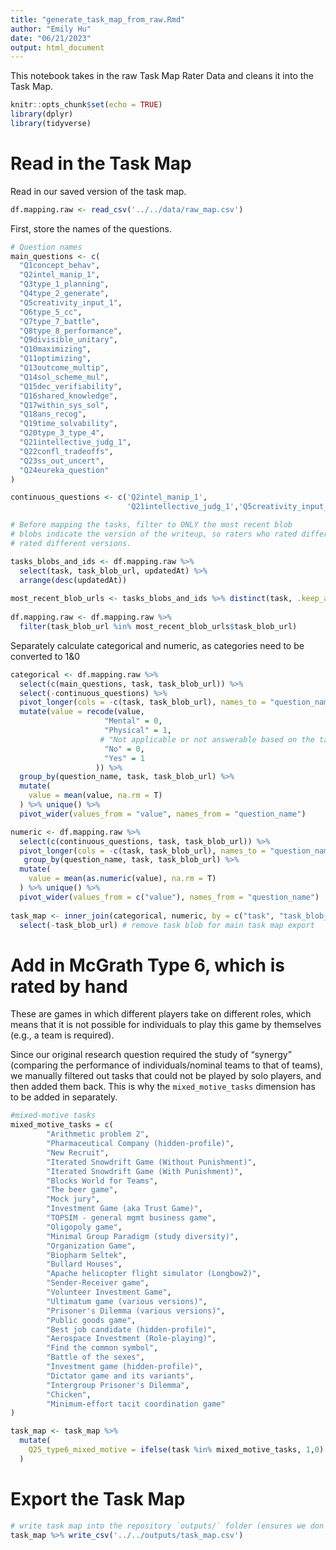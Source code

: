 ```yaml
---
title: "generate_task_map_from_raw.Rmd"
author: "Emily Hu"
date: "06/21/2023"
output: html_document
---
```


This notebook takes in the raw Task Map Rater Data and cleans it into the Task Map.

```r
knitr::opts_chunk$set(echo = TRUE)
library(dplyr)
library(tidyverse)
```

# Read in the Task Map
Read in our saved version of the task map.
```r
df.mapping.raw <- read_csv('../../data/raw_map.csv')
```

First, store the names of the questions.
```r
# Question names
main_questions <- c(
  "Q1concept_behav",
  "Q2intel_manip_1",
  "Q3type_1_planning",
  "Q4type_2_generate",
  "Q5creativity_input_1",
  "Q6type_5_cc",
  "Q7type_7_battle",
  "Q8type_8_performance",
  "Q9divisible_unitary",
  "Q10maximizing",
  "Q11optimizing",
  "Q13outcome_multip",
  "Q14sol_scheme_mul",
  "Q15dec_verifiability",
  "Q16shared_knowledge",
  "Q17within_sys_sol",
  "Q18ans_recog",
  "Q19time_solvability",
  "Q20type_3_type_4",
  "Q21intellective_judg_1",
  "Q22confl_tradeoffs",
  "Q23ss_out_uncert",
  "Q24eureka_question"
)

continuous_questions <- c('Q2intel_manip_1',
                          'Q21intellective_judg_1','Q5creativity_input_1') 
```

```r
# Before mapping the tasks, filter to ONLY the most recent blob
# blobs indicate the version of the writeup, so raters who rated different 'blobs'
# rated different versions.

tasks_blobs_and_ids <- df.mapping.raw %>%
  select(task, task_blob_url, updatedAt) %>%
  arrange(desc(updatedAt))
  
most_recent_blob_urls <- tasks_blobs_and_ids %>% distinct(task, .keep_all = T)
  
df.mapping.raw <- df.mapping.raw %>%
  filter(task_blob_url %in% most_recent_blob_urls$task_blob_url)
```

Separately calculate categorical and numeric, as categories need to be converted to 1&0
```r
categorical <- df.mapping.raw %>%
  select(c(main_questions, task, task_blob_url)) %>%
  select(-continuous_questions) %>%
  pivot_longer(cols = -c(task, task_blob_url), names_to = "question_name") %>%
  mutate(value = recode(value, 
                     "Mental" = 0,
                     "Physical" = 1,
                    # "Not applicable or not answerable based on the task description (Please Elaborate Below.)" = 3,
                     "No" = 0,
                     "Yes" = 1
                   )) %>%
  group_by(question_name, task, task_blob_url) %>%
  mutate(
    value = mean(value, na.rm = T)
  ) %>% unique() %>%
  pivot_wider(values_from = "value", names_from = "question_name")

numeric <- df.mapping.raw %>%
  select(c(continuous_questions, task, task_blob_url)) %>%
  pivot_longer(cols = -c(task, task_blob_url), names_to = "question_name") %>%
   group_by(question_name, task, task_blob_url) %>%
  mutate(
    value = mean(as.numeric(value), na.rm = T)
  ) %>% unique() %>%
  pivot_wider(values_from = c("value"), names_from = "question_name")
  
task_map <- inner_join(categorical, numeric, by = c("task", "task_blob_url")) %>% ungroup() %>%
  select(-task_blob_url) # remove task blob for main task map export
```

# Add in McGrath Type 6, which is rated by hand
These are games in which different players take on different roles, which means that it is not possible for individuals to play this game by themselves (e.g., a team is required).

Since our original research question required the study of "synergy" (comparing the performance of individuals/nominal teams to that of teams), we manually filtered out tasks that could not be played by solo players, and then added them back. This is why the `mixed_motive_tasks` dimension has to be added in separately.
```r
#mixed-motive tasks
mixed_motive_tasks = c(
        "Arithmetic problem 2",
        "Pharmaceutical Company (hidden-profile)",
        "New Recruit",
        "Iterated Snowdrift Game (Without Punishment)",
        "Iterated Snowdrift Game (With Punishment)",
        "Blocks World for Teams",
        "The beer game",
        "Mock jury",
        "Investment Game (aka Trust Game)",
        "TOPSIM - general mgmt business game",
        "Oligopoly game",
        "Minimal Group Paradigm (study diversity)",
        "Organization Game",
        "Biopharm Seltek",
        "Bullard Houses",
        "Apache helicopter flight simulator (Longbow2)",
        "Sender-Receiver game",
        "Volunteer Investment Game",
        "Ultimatum game (various versions)",
        "Prisoner's Dilemma (various versions)",
        "Public goods game",
        "Best job candidate (hidden-profile)",
        "Aerospace Investment (Role-playing)",
        "Find the common symbol",
        "Battle of the sexes",
        "Investment game (hidden-profile)",
        "Dictator game and its variants",
        "Intergroup Prisoner's Dilemma",
        "Chicken",
        "Minimum-effort tacit coordination game"
)

task_map <- task_map %>%
  mutate(
    Q25_type6_mixed_motive = ifelse(task %in% mixed_motive_tasks, 1,0)    
  )
```

# Export the Task Map
```r
# write task map into the repository `outputs/` folder (ensures we don't modify `data/`)
task_map %>% write_csv('../../outputs/task_map.csv')
```
